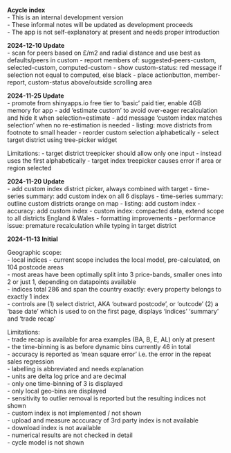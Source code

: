 
**Acycle index**   
- This is an internal development version  
- These informal notes will be updated as development proceeds  
- The app is not self-explanatory at present and needs proper introduction  

**2024-12-10 Update**  
- scan for peers based on £/m2 and radial distance and use best as defaults/peers in custom 
- report members of: suggested-peers-custom, selected-custom, computed-custom
- show custom-status: red message if selection not equal to computed, else black
- place actionbutton, member-report, custom-status above/outside scrolling area

**2024-11-25 Update**  
- promote from shinyapps.io free tier to 'basic' paid tier, enable 4GB memory for app
- add 'estimate custom' to avoid over-eager recalculation and hide it when selection=estimate
- add message 'custom index matches selection' when no re-estimation is needed
- listing: move districts from footnote to small header
- reorder custom selection alphabetically
- select target district using tree-picker widget

Limitations:
- target district treepicker should allow only one input - instead uses the first alphabetically
- target index treepicker causes error if area or region selected

**2024-11-20 Update**  
- add custom index district picker, always combined with target
- time-series summary: add custom index on all 6 displays
- time-series summary: outline custom districts orange on map
- listing: add custom index 
- accuracy: add custom index 
- custom index: compacted data, extend scope to all districts England & Wales
- formatting improvements
- performance issue: premature recalculation while typing in target district  
  
**2024-11-13 Initial**  
  
Geographic scope:  
  -  local indices
  -  current scope includes the local model, pre-calculated, on 104 postcode areas  
  -  most areas have been optimally split into 3 price-bands, smaller ones into 2 or just 1, depending on datapoints available  
  -  indices total 286 and span the country exactly: every property belongs to exactly 1 index  
  -  controls are (1) select district, AKA 'outward postcode', or 'outcode' (2) a 'base date' which is used to on the first page, displays 'indices' 'summary' and 'trade recap'  

 Limitations:  
  -  trade recap is available for area examples (BA, B, E, AL) only at present  
  -  the time-binning is as before dynamic bins currently 46 in total  
  -  accuracy is reported as 'mean square error' i.e. the error in the repeat sales regression  
  -  labelling is abbreviated and needs explanation  
  -  units are delta log price and are decimal  
  -  only one time-binning of 3 is displayed   
  -  only local geo-bins are displayed  
  -  sensitivity to outlier removal is reported but the resulting indices not shown  
  -  custom index is not implemented / not shown  
  -  upload and measure acccuracy of 3rd party index is not available  
  -  download index is not available  
  -  numerical results are not checked in detail  
  -  cycle model is not shown  
